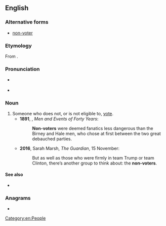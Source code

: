 ==English==

===Alternative forms===
* [[non-voter]]

===Etymology===
From {{prefix|en|non|voter}}.

===Pronunciation===
* {{a|UK}} {{IPA|en|/nɒnˈvəʊtə/}}
* {{rhymes|en|əʊtə(ɹ)}}

===Noun===
{{en-noun}}

# Someone who does not, or is not eligible to, [[vote]]. {{defdate|from 19th c.}}
#* '''1891''', {{w|Josiah Bushnell Grinnell}}, ''Men and Events of Forty Years'':
#*: '''Non-voters''' were deemed fanatics less dangerous than the Birney and Hale men, who chose at first between the two great debauched parties.
#* '''2016''', Sarah Marsh, ''The Guardian'', 15 November:
#*: But as well as those who were firmly in team Trump or team Clinton, there’s another group to think about: the '''non-voters'''.

====See also====
* {{l|en|nonvote}}

===Anagrams===
* {{anagrams|en|a=ennoortv|nonovert}}

[[Category:en:People]]